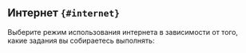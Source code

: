 ## Интернет `{#internet}`
Выберите режим использования интернета в зависимости от того, какие задания вы собираетесь выполнять:
